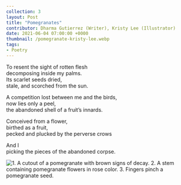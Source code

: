---
collection: 3
layout: Post
title: "Pomegranates"
contributor: Dharma Gutierrez (Writer), Kristy Lee (Illustrator)
date: 2021-06-04 07:00:00 +0000
thumbnail: /pomegranate-kristy-lee.webp
tags: 
- Poetry
---

To resent the sight of rotten flesh<br/>
decomposing inside my palms.<br/>
Its scarlet seeds dried,<br/>
stale, and scorched from the sun.

A competition lost between me and the birds,<br/>
now lies only a peel,<br/>
the abandoned shell of a fruit’s innards.

Conceived from a flower,<br/>
birthed as a fruit,<br/>
pecked and plucked by the perverse crows

And I<br/>
picking the pieces of the abandoned corpse.

<img src="{{ site.baseurl }}/uploads/3/pomegranate-kristy-lee.gif" 
    alt="1. A cutout of a pomegranate with brown signs of decay. 2. A stem containing pomegranate flowers in rose color. 3. Fingers pinch a pomegranate seed." 
    id="pomegranate" />